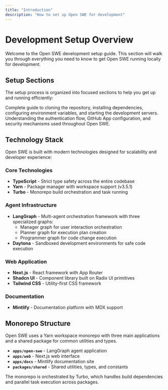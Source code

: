 ```yaml
---
title: "Introduction"
description: "How to set up Open SWE for development"
---
```


# Development Setup Overview

Welcome to the Open SWE development setup guide. This section will walk you through everything you need to know to get Open SWE running locally for development.

## Setup Sections

The setup process is organized into focused sections to help you get up and running efficiently:

<CardGroup cols={2}>
  <Card title="Development Setup" icon="code" href="/labs/swe/setup/development">
    Complete guide to cloning the repository, installing dependencies,
    configuring environment variables, and starting the development servers.
  </Card>
  <Card title="Authentication" icon="shield-check" href="/setup/authentication">
    Understanding the authentication flow, GitHub App configuration, and
    security mechanisms used throughout Open SWE.
  </Card>
</CardGroup>

## Technology Stack

Open SWE is built with modern technologies designed for scalability and developer experience:

### Core Technologies

- **TypeScript** - Strict type safety across the entire codebase
- **Yarn** - Package manager with workspace support (v3.5.1)
- **Turbo** - Monorepo build orchestration and task running

### Agent Infrastructure

- **LangGraph** - Multi-agent orchestration framework with three specialized graphs:
  - Manager graph for user interaction orchestration
  - Planner graph for execution plan creation
  - Programmer graph for code change execution
- **Daytona** - Sandboxed development environments for safe code execution

### Web Application

- **Next.js** - React framework with App Router
- **Shadcn UI** - Component library built on Radix UI primitives
- **Tailwind CSS** - Utility-first CSS framework

### Documentation

- **Mintlify** - Documentation platform with MDX support

## Monorepo Structure

<Note>
  Open SWE uses a Yarn workspace monorepo with three main applications and a
  shared package for common utilities and types.
</Note>

- **`apps/open-swe`** - LangGraph agent application
- **`apps/web`** - Next.js web interface
- **`apps/docs`** - Mintlify documentation site
- **`packages/shared`** - Shared utilities, types, and constants

The monorepo is orchestrated by Turbo, which handles build dependencies and parallel task execution across packages.

